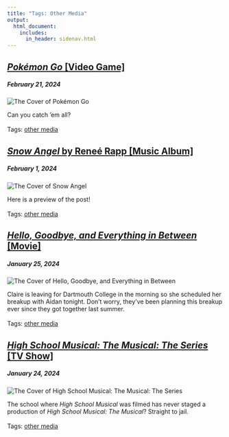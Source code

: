 ```yaml
---
title: "Tags: Other Media"
output: 
  html_document:
    includes:
      in_header: sidenav.html
---
```


<div class="main">

<div class="card">
  <a href="pokemon_go.html"> <h2><em> Pokémon Go </em> [Video Game] </h2> </a>
    <h5>February 21, 2024</h5>
<div class="box">
 <div class="box child">
  <img class="image" src="./media/cover-pokemon_go.png" alt="The Cover of  Pokémon Go" style="object-position: left;">
  </div>
  <div class="box child">
  <p>
  Can you catch 'em all?
  <br> <br>
  Tags: <a href="tags-other_media.html">other media</a> 
  </p>
  </div>
</div>
</div>

<div class="card">
  <a href="renee_rapp.html"> <h2><em> Snow Angel </em> by Reneé Rapp [Music Album] </h2> </a>
    <h5>February 1, 2024</h5>
<div class="box">
 <div class="box child">
  <img class="image" src="./media/cover-snow_angel.png" alt="The Cover of Snow Angel" style="object-position: left;">
  </div>
  <div class="box child">
  <p>
  Here is a preview of the post! 
  <br> <br>
  Tags: <a href="tags-other_media.html">other media</a> 
  </p>
  </div>
</div>
</div>

<div class="card">
  <a href="hello_goodbye_and_everything_in_between.html"> <h2><em> Hello, Goodbye, and Everything in Between </em> [Movie] </h2> </a>
    <h5>January 25, 2024</h5>
<div class="box">
 <div class="box child">
  <img class="image" src="./media/cover-hello_goodbye_and.jpeg" alt="The Cover of Hello, Goodbye, and Everything in Between" style="object-position: left;">
  </div>
  <div class="box child">
  <p>
  Claire is leaving for Dartmouth College in the morning so she scheduled her breakup with Aidan tonight. Don’t worry, they’ve been planning this breakup ever since they got together last summer.
  <br> <br>
  Tags: <a href="tags-other_media.html">other media</a> 
  </p>
  </div>
</div>
</div>

<div class="card">
  <a href="high_school_musical.html"> <h2><em> High School Musical: The Musical: The Series </em> [TV Show] </h2> </a>
    <h5>January 24, 2024</h5>
<div class="box">
 <div class="box child">
  <img class="image" src="./media/cover-hsm.png" alt="The Cover of High School Musical: The Musical: The Series" style="object-position: left;">
  </div>
  <div class="box child">
  <p>
  The school where <em>High School Musical</em> was filmed has never staged a production of <em>High School Musical: The Musical</em>? Straight to jail.
  <br> <br>
  Tags: <a href="tags-other_media.html">other media</a> 
  </p>
  </div>
</div>
</div>

</div>

